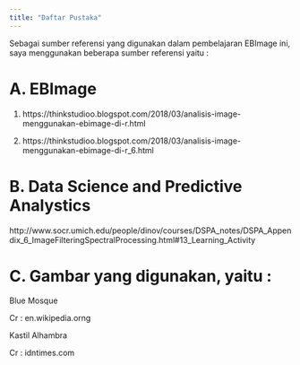 ---
title: "Daftar Pustaka"
---
Sebagai sumber referensi yang digunakan dalam pembelajaran EBImage ini, saya menggunakan beberapa sumber referensi yaitu :

# A. EBImage

1. https://thinkstudioo.blogspot.com/2018/03/analisis-image-menggunakan-ebimage-di-r.html

2. https://thinkstudioo.blogspot.com/2018/03/analisis-image-menggunakan-ebimage-di-r_6.html

# B. Data Science and Predictive Analystics

http://www.socr.umich.edu/people/dinov/courses/DSPA_notes/DSPA_Appendix_6_ImageFilteringSpectralProcessing.html#13_Learning_Activity


# C. Gambar yang digunakan, yaitu :

Blue Mosque

Cr : en.wikipedia.orng

Kastil Alhambra

Cr : idntimes.com
